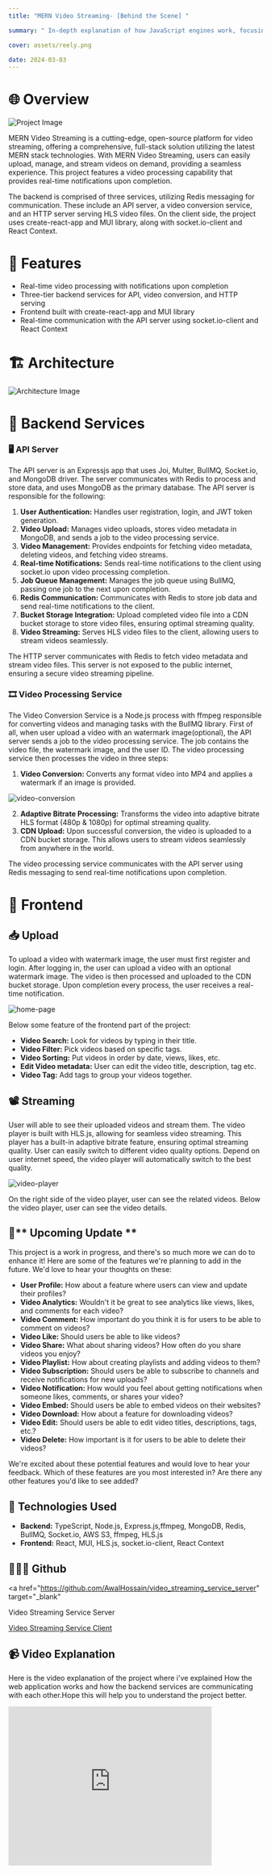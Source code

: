 ```yaml
---
title: "MERN Video Streaming- [Behind the Scene] "

summary: " In-depth explanation of how JavaScript engines work, focusing on Google's V8 engine. It discusses the process of lexical analysis, the role of interpreters and compilers, and the concept of Just-In-Time (JIT) compilation for optimizing JavaScript execution"

cover: assets/reely.png

date: 2024-03-03
---
```


# 🌐 Overview

![Project Image](https://github.com/AwalHossain/video_streaming_service_server/assets/80216813/9e6b1889-c9d6-45d8-806e-27865f674912)

MERN Video Streaming is a cutting-edge, open-source platform for video streaming, offering a comprehensive, full-stack solution utilizing the latest MERN stack technologies. With MERN Video Streaming, users can easily upload, manage, and stream videos on demand, providing a seamless experience. This project features a video processing capability that provides real-time notifications upon completion.

The backend is comprised of three services, utilizing Redis messaging for communication. These include an API server, a video conversion service, and an HTTP server serving HLS video files. On the client side, the project uses create-react-app and MUI library, along with socket.io-client and React Context.

# 🌟 Features

- Real-time video processing with notifications upon completion
- Three-tier backend services for API, video conversion, and HTTP serving
- Frontend built with create-react-app and MUI library
- Real-time communication with the API server using socket.io-client and React Context

# 🏗️ Architecture

![Architecture Image](https://user-images.githubusercontent.com/497812/220627727-04a26928-71df-4c9b-9637-92289a2beee2.png)

# 📡 Backend Services

### 🖥️ API Server

The API server is an Expressjs app that uses Joi, Multer, BullMQ, Socket.io, and
MongoDB driver. The server communicates with Redis to process and store data,
and uses MongoDB as the primary database. The API server is responsible for the
following:

1. **User Authentication:** Handles user registration, login, and JWT token generation.
2. **Video Upload:** Manages video uploads, stores video metadata in MongoDB, and sends a job to the video processing service.
3. **Video Management:** Provides endpoints for fetching video metadata, deleting videos, and fetching video streams.
4. **Real-time Notifications:** Sends real-time notifications to the client using socket.io upon video processing completion.
5. **Job Queue Management:** Manages the job queue using BullMQ, passing one job to the next upon completion.
6. **Redis Communication:** Communicates with Redis to store job data and send real-time notifications to the client.
7. **Bucket Storage Integration:** Upload completed video file into a CDN bucket storage to store video files, ensuring optimal streaming quality.
8. **Video Streaming:** Serves HLS video files to the client, allowing users to stream videos seamlessly.

The HTTP server communicates with Redis to fetch video metadata and stream video files.
This server is not exposed to the public internet, ensuring a secure video streaming pipeline.

### 🎞️ Video Processing Service

The Video Conversion Service is a Node.js process with ffmpeg responsible for converting videos and managing tasks with the BullMQ library.
First of all, when user upload a video with an watermark image(optional), the API server sends a job to the video processing service. The job contains the video file, the watermark image, and the user ID. The video processing service then processes the video in three steps:

1. **Video Conversion:** Converts any format video into MP4 and applies a watermark if an image is provided.

![video-conversion](./assets/up.png)

2. **Adaptive Bitrate Processing:** Transforms the video into adaptive bitrate HLS format (480p & 1080p) for optimal streaming quality.
3. **CDN Upload:** Upon successful conversion, the video is uploaded to a CDN bucket storage. This allows users to stream videos seamlessly from anywhere in the world.

The video processing service communicates with the API server using Redis messaging to send real-time notifications upon completion.

# 📱 Frontend

## 📥 Upload

To upload a video with watermark image, the user must first register and login. After logging in, the user can upload a video with an optional watermark image.
The video is then processed and uploaded to the CDN bucket storage. Upon completion every process, the user receives a real-time notification.

![home-page](./assets/cover.png)

Below some feature of the frontend part of the project:

- **Video Search:** Look for videos by typing in their title.
- **Video Filter:** Pick videos based on specific tags.
- **Video Sorting:** Put videos in order by date, views, likes, etc.
- **Edit Video metadata:** User can edit the video title, description, tag etc.
- **Video Tag:** Add tags to group your videos together.

## 📽️ Streaming

User will able to see their uploaded videos and stream them. The video player is built with HLS.js, allowing for seamless video streaming.
This player has a built-in adaptive bitrate feature, ensuring optimal streaming quality. User can easily switch to different video quality options.
Depend on user internet speed, the video player will automatically switch to the best quality.

![video-player](./assets/pl.png)

On the right side of the video player, user can see the related videos.
Below the video player, user can see the video details.

## 🚀** Upcoming Update **

This project is a work in progress, and there's so much more we can do to enhance it! Here are some of the features we're planning to add in the future. We'd love to hear your thoughts on these:

- **User Profile:** How about a feature where users can view and update their profiles?
- **Video Analytics:** Wouldn't it be great to see analytics like views, likes, and comments for each video?
- **Video Comment:** How important do you think it is for users to be able to comment on videos?
- **Video Like:** Should users be able to like videos?
- **Video Share:** What about sharing videos? How often do you share videos you enjoy?
- **Video Playlist:** How about creating playlists and adding videos to them?
- **Video Subscription:** Should users be able to subscribe to channels and receive notifications for new uploads?
- **Video Notification:** How would you feel about getting notifications when someone likes, comments, or shares your video?
- **Video Embed:** Should users be able to embed videos on their websites?
- **Video Download:** How about a feature for downloading videos?
- **Video Edit:** Should users be able to edit video titles, descriptions, tags, etc.?
- **Video Delete:** How important is it for users to be able to delete their videos?

We're excited about these potential features and would love to hear your feedback. Which of these features are you most interested in? Are there any other features you'd like to see added?

## 🤖 Technologies Used

- **Backend:** TypeScript, Node.js, Express.js,ffmpeg, MongoDB, Redis, BullMQ, Socket.io, AWS S3, ffmpeg, HLS.js
- **Frontend:** React, MUI, HLS.js, socket.io-client, React Context

## 👨🏻‍💻 Github

<a
  href="https://github.com/AwalHossain/video_streaming_service_server"
  target="_blank"
>
  Video Streaming Service Server
</a>

<a href="https://github.com/AwalHossain/video_streaming_client" target="_blank">
  Video Streaming Service Client
</a>

## 📹 Video Explanation

Here is the video explanation of the project where i've explained How the web application works and how the backend services are communicating with each other.Hope this
will help you to understand the project better.

<iframe
  width="80%"
  height="315"
  src="https://www.youtube.com/embed/RCRwublmR9E?si=kN1RwckxAq2zIKEm"
  title="YouTube video player"
  frameborder="0"
  allow="accelerometer; autoplay; clipboard-write; encrypted-media; gyroscope; picture-in-picture; web-share"
  allowfullscreen
></iframe>
